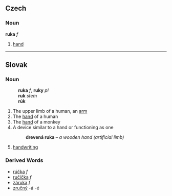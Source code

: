 ==Czech==
===Noun===
'''ruka''' ''f''
#[[hand]]

----

==Slovak==
===Noun===
:'''ruka''' ''f'', '''ruky''' ''pl''
:'''ruk''' ''stem''
:'''rúk''' ''{{genpl}}''
:{{decpat}} {{zena}}
# The upper limb of a human, an [[arm]]
# The [[hand]] of a human
# The [[hand]] of a monkey
# A device similar to a hand or functioning as one
#:'''drevená ruka''' &ndash; ''a wooden hand (artificial limb)''
#[[handwriting]]
===Derived Words===
* [[rúčka]] ''f''
* [[ručička]] ''f''
* [[záruka]] ''f''
* [[zručný]] -á -é
